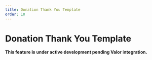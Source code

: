 ```yaml
---
title: Donation Thank You Template
order: 10
---
```

# Donation Thank You Template

**This feature is under active development pending Valor integration.**